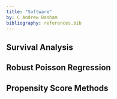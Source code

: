 ```yaml
---
title: "Software"
by: C Andrew Basham
bibliography: references.bib
---
```


## Survival Analysis

## Robust Poisson Regression

## Propensity Score Methods

